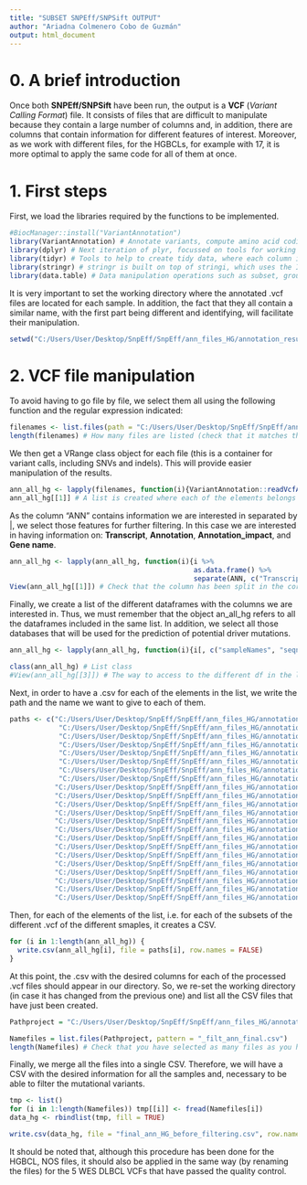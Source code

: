 ---
title: "SUBSET SNPEff/SNPSift OUTPUT"
author: "Ariadna Colmenero Cobo de Guzmán"
output: html_document
---

# 0. A brief introduction

Once both **SNPEff/SNPSift** have been run, the output is a **VCF** (*Variant Calling Format*) file. It consists of files that are difficult to manipulate because they contain a large number of columns and, in addition, there are columns that contain information for different features of interest. Moreover, as we work with different files, for the HGBCLs, for example with 17, it is more optimal to apply the same code for all of them at once.  

# 1. First steps 

First, we load the libraries required by the functions to be implemented. 

```{r}
#BiocManager::install("VariantAnnotation")
library(VariantAnnotation) # Annotate variants, compute amino acid coding changes, predict coding outcomes.
library(dplyr) # Next iteration of plyr, focussed on tools for working with data frames (hence the d in the name). 
library(tidyr) # Tools to help to create tidy data, where each column is a variable, each row is an observation, and each cell contains a single value.
library(stringr) # stringr is built on top of stringi, which uses the ICU C library to provide fast, correct implementations of common string manipulations. 
library(data.table) # Data manipulation operations such as subset, group, update, join etc., are all inherently related.
```
It is very important to set the working directory where the annotated .vcf files are located for each sample. In addition, the fact that they all contain a similar name, with the first part being different and identifying, will facilitate their manipulation.

```{r}
setwd("C:/Users/User/Desktop/SnpEff/SnpEff/ann_files_HG/annotation_results")
```

# 2. VCF file manipulation

To avoid having to go file by file, we select them all using the following function and the regular expression indicated:

```{r}
filenames <- list.files(path = "C:/Users/User/Desktop/SnpEff/SnpEff/ann_files_HG/annotation_results", pattern = "*_ann.vcf") # Character vector of the names of files which lasts with .vcf in the selected working directory. 
length(filenames) # How many files are listed (check that it matches the number of files we want to manipulate).
```

We then get a VRange class object for each file (this is a container for variant calls, including SNVs and indels).  This will provide easier manipulation of the results. 

```{r}
ann_all_hg <- lapply(filenames, function(i){VariantAnnotation::readVcfAsVRanges(i, "hg19", use.names = TRUE)}) 
ann_all_hg[[1]] # A list is created where each of the elements belongs to one of the samples. We check its structure by accessing the first one. 
```
As the column "ANN" contains information we are interested in separated by |, we select those features for further filtering. In this case we are interested in having  information on: **Transcript**, **Annotation**, **Annotation_impact**, and **Gene name**.

```{r}
ann_all_hg <- lapply(ann_all_hg, function(i){i %>% 
                                             as.data.frame() %>% 
                                             separate(ANN, c("Transcript", "Annotation", "Annotation_impact", "Gene_name"), sep='\\|')}) # 
View(ann_all_hg[[1]]) # Check that the column has been split in the correct way and that, in the output, we will get the information we require in the correct way.
```

Finally, we create a list of the different dataframes with the columns we are interested in. Thus, we must remember that the object an_all_hg refers to all the dataframes included in the same list. In addition, we select all those databases that will be used for the prediction of potential driver mutations. 

```{r}
ann_all_hg <- lapply(ann_all_hg, function(i){i[, c("sampleNames", "seqnames", "start", "end", "ref", "alt", "Annotation", "Annotation_impact", "Gene_name", "totalDepth", "refDepth", "altDepth", "AF", "dbNSFP_MutationAssessor_pred", "dbNSFP_PROVEAN_pred", "dbNSFP_SIFT_pred", "dbNSFP_Polyphen2_HVAR_pred", "dbNSFP_ExAC_AF")]}) # We select all those columns that will allow us to further filter the mutational variants.

class(ann_all_hg) # List class
#View(ann_all_hg[[3]]) # The way to access to the different df in the list.
```

Next, in order to have a .csv for each of the elements in the list, we write the path and the name we want to give to each of them.

```{r}
paths <- c("C:/Users/User/Desktop/SnpEff/SnpEff/ann_files_HG/annotation_results/4574-01-01PD_filt_ann.csv",
            "C:/Users/User/Desktop/SnpEff/SnpEff/ann_files_HG/annotation_results/D2744_filt_ann_final.csv",
            "C:/Users/User/Desktop/SnpEff/SnpEff/ann_files_HG/annotation_results/D3483_filt_ann_final.csv",
            "C:/Users/User/Desktop/SnpEff/SnpEff/ann_files_HG/annotation_results/D3601_filt_ann_final.csv",
            "C:/Users/User/Desktop/SnpEff/SnpEff/ann_files_HG/annotation_results/D3834_filt_ann_final.csv",
            "C:/Users/User/Desktop/SnpEff/SnpEff/ann_files_HG/annotation_results/D3995_filt_ann_final.csv",
            "C:/Users/User/Desktop/SnpEff/SnpEff/ann_files_HG/annotation_results/D4049_filt_ann_final.csv",
            "C:/Users/User/Desktop/SnpEff/SnpEff/ann_files_HG/annotation_results/D4132_filt_ann_final.csv",
           "C:/Users/User/Desktop/SnpEff/SnpEff/ann_files_HG/annotation_results/D4214_filt_ann_final.csv",
           "C:/Users/User/Desktop/SnpEff/SnpEff/ann_files_HG/annotation_results/D4221_filt_ann_final.csv",
           "C:/Users/User/Desktop/SnpEff/SnpEff/ann_files_HG/annotation_results/D4621_filt_ann_final.csv",
           "C:/Users/User/Desktop/SnpEff/SnpEff/ann_files_HG/annotation_results/D4629_filt_ann_final.csv",
           "C:/Users/User/Desktop/SnpEff/SnpEff/ann_files_HG/annotation_results/D4669_filt_ann_final.csv",
           "C:/Users/User/Desktop/SnpEff/SnpEff/ann_files_HG/annotation_results/D4743_filt_ann_final.csv",
           "C:/Users/User/Desktop/SnpEff/SnpEff/ann_files_HG/annotation_results/HG15-D4817_filt_ann_final.csv",
           "C:/Users/User/Desktop/SnpEff/SnpEff/ann_files_HG/annotation_results/HG16-4680-01-01PD_filt_ann_final.csv",
           "C:/Users/User/Desktop/SnpEff/SnpEff/ann_files_HG/annotation_results/HG18-D4277_filt_ann_final.csv",
           "C:/Users/User/Desktop/SnpEff/SnpEff/ann_files_HG/annotation_results/HG29-D4476_filt_ann_final.csv",
           "C:/Users/User/Desktop/SnpEff/SnpEff/ann_files_HG/annotation_results/HG37-D4835_filt_ann_final.csv",
           "C:/Users/User/Desktop/SnpEff/SnpEff/ann_files_HG/annotation_results/HG38-D4878_filt_ann_final.csv",
           "C:/Users/User/Desktop/SnpEff/SnpEff/ann_files_HG/annotation_results/HG39-D4874_filt_ann_final.csv",
           "C:/Users/User/Desktop/SnpEff/SnpEff/ann_files_HG/annotation_results/4684-01-01PD_filt_ann_final.csv")
```

Then, for each of the elements of the list, i.e. for each of the subsets of the different .vcf of the different smaples, it creates a CSV.

```{r}
for (i in 1:length(ann_all_hg)) {
  write.csv(ann_all_hg[i], file = paths[i], row.names = FALSE)
}
```

At this point, the .csv with the desired columns for each of the processed .vcf files should appear in our directory. So, we re-set the working directory (in case it has changed from the previous one) and list all the CSV files that have just been created.

```{r}
Pathproject = "C:/Users/User/Desktop/SnpEff/SnpEff/ann_files_HG/annotation_results"

Namefiles = list.files(Pathproject, pattern = "_filt_ann_final.csv")
length(Namefiles) # Check that you have selected as many files as you have created.
```
Finally, we merge all the files into a single CSV. Therefore, we will have a CSV with the desired information for all the samples and, necessary to be able to filter the mutational variants. 

```{r}
tmp <- list() 
for (i in 1:length(Namefiles)) tmp[[i]] <- fread(Namefiles[i])
data_hg <- rbindlist(tmp, fill = TRUE)

write.csv(data_hg, file = "final_ann_HG_before_filtering.csv", row.names = FALSE)
```
It should be noted that, although this procedure has been done for the HGBCL, NOS files, it should also be applied in the same way (by renaming the files) for the 5 WES DLBCL VCFs that have passed the quality control. 

